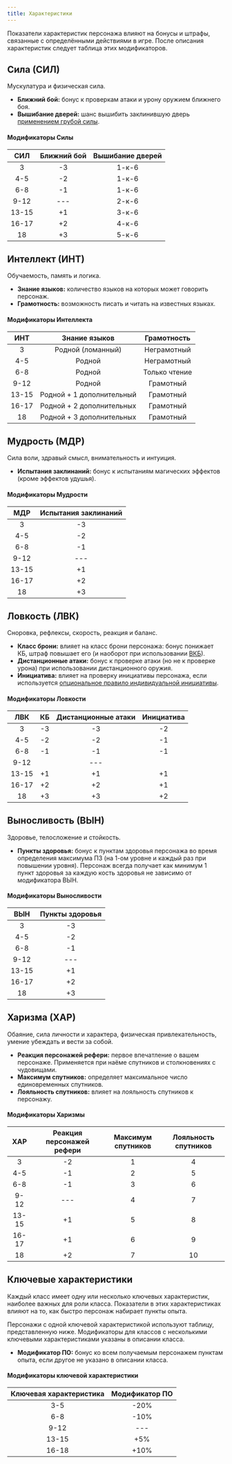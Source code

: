 ```yaml
---
title: Характеристики
---
```


Показатели характеристик персонажа влияют на бонусы и штрафы, связанные с определёнными действиями в игре. После описания характеристик следует таблица этих модификаторов.

## Сила (СИЛ)

Мускулатура и физическая сила.

- **Ближний бой:** бонус к проверкам атаки и урону оружием ближнего боя.
- **Вышибание дверей:** шанс вышибить заклинившую дверь [применением грубой силы](/adventures/adventuring/dungeon-adventuring#заклинившие-двери).

#### Модификаторы Силы

|  СИЛ  | Ближний бой | Вышибание дверей |
| :---: | :---------: | :--------------: |
|   3   |     -3      |      1-к-6       |
|  4-5  |     -2      |      1-к-6       |
|  6-8  |     -1      |      1-к-6       |
| 9-12  |     ---     |      2-к-6       |
| 13-15 |     +1      |      3-к-6       |
| 16-17 |     +2      |      4-к-6       |
|  18   |     +3      |      5-к-6       |

## Интеллект (ИНТ)

Обучаемость, память и логика.

- **Знание языков:** количество языков на которых может говорить персонаж.
- **Грамотность:** возможность писать и читать на известных языках.

#### Модификаторы Интеллекта

|  ИНТ  |       Знание языков       |  Грамотность  |
| :---: | :-----------------------: | :-----------: |
|   3   |     Родной (ломанный)     |  Неграмотный  |
|  4-5  |          Родной           |  Неграмотный  |
|  6-8  |          Родной           | Только чтение |
| 9-12  |          Родной           |   Грамотный   |
| 13-15 | Родной + 1 дополнительный |   Грамотный   |
| 16-17 | Родной + 2 дополнительных |   Грамотный   |
|  18   | Родной + 3 дополнительных |   Грамотный   |

## Мудрость (МДР)

Сила воли, здравый смысл, внимательность и интуиция.

- **Испытания заклинаний:** бонус к испытаниям магических эффектов (кроме эффектов удушья).

#### Модификаторы Мудрости

|  МДР  | Испытания заклинаний |
| :---: | :------------------: |
|   3   |          -3          |
|  4-5  |          -2          |
|  6-8  |          -1          |
| 9-12  |         ---          |
| 13-15 |          +1          |
| 16-17 |          +2          |
|  18   |          +3          |

## Ловкость (ЛВК)

Сноровка, рефлексы, скорость, реакция и баланс.

- **Класс брони:** влияет на класс брони персонажа: бонус понижает КБ, штраф повышает его (и наоборот при использовании [ВКБ](/characters/player-characters/game-statistics#класс-брони-кб)).
- **Дистанционные атаки:** бонус к проверке атаки (но не к проверке урона) при использовании дистанционного оружия.
- **Инициатива:** влияет на проверку инициативы персонажа, если используется [опциональное правило индивидуальной инициативы](/adventures/encounters/combat#2-инициатива).

#### Модификаторы Ловкости

|  ЛВК  | КБ  | Дистанционные атаки | Инициатива |
| :---: | :-: | :-----------------: | :--------: |
|   3   | -3  |         -3          |     -2     |
|  4-5  | -2  |         -2          |     -1     |
|  6-8  | -1  |         -1          |     -1     |
| 9-12  |     |         ---         |            |
| 13-15 | +1  |         +1          |     +1     |
| 16-17 | +2  |         +2          |     +1     |
|  18   | +3  |         +3          |     +2     |

## Выносливость (ВЫН)

Здоровье, телосложение и стойкость.

- **Пункты здоровья:** бонус к пунктам здоровья персонажа во время определения максимума ПЗ (на 1-ом уровне и каждый раз при повышении уровня). Персонаж всегда получает как минимум 1 пункт здоровья за каждую кость здоровья не зависимо от модификатора ВЫН.

#### Модификаторы Выносливости

|  ВЫН  | Пункты здоровья |
| :---: | :-------------: |
|   3   |       -3        |
|  4-5  |       -2        |
|  6-8  |       -1        |
| 9-12  |       ---       |
| 13-15 |       +1        |
| 16-17 |       +2        |
|  18   |       +3        |

## Харизма (ХАР)

Обаяние, сила личности и характера, физическая привлекательность, умение убеждать и вести за собой.

- **Реакция персонажей рефери:** первое впечатление о вашем персонаже. Применяется при наёме спутников и столкновениях с чудовищами.
- **Максимум спутников:** определяет максимальное число единовременных спутников.
- **Лояльность спутников:** влияет на лояльность спутников к персонажу.

#### Модификаторы Харизмы

|  ХАР  | Реакция персонажей рефери | Максимум спутников | Лояльность спутников |
| :---: | :-----------------------: | :----------------: | :------------------: |
|   3   |            -2             |         1          |          4           |
|  4-5  |            -1             |         2          |          5           |
|  6-8  |            -1             |         3          |          6           |
| 9-12  |            ---            |         4          |          7           |
| 13-15 |            +1             |         5          |          8           |
| 16-17 |            +1             |         6          |          9           |
|  18   |            +2             |         7          |          10          |

## Ключевые характеристики

Каждый класс имеет одну или несколько ключевых характеристик, наиболее важных для роли класса. Показатели в этих характеристиках влияют на то, как быстро персонаж набирает пункты опыта.

Персонажи с одной ключевой характеристикой используют таблицу, представленную ниже. Модификаторы для классов с несколькими ключевыми характеристиками указаны в описании класса.

- **Модификатор ПО:** бонус ко всем получаемым персонажем пунктам опыта, если другое не указано в описании класса.

#### Модификаторы ключевой характеристики

| Ключевая характеристика | Модификатор ПО |
| :---------------------: | :------------: |
|           3-5           |      -20%      |
|           6-8           |      -10%      |
|          9-12           |      ---       |
|          13-15          |      +5%       |
|          16-18          |      +10%      |
